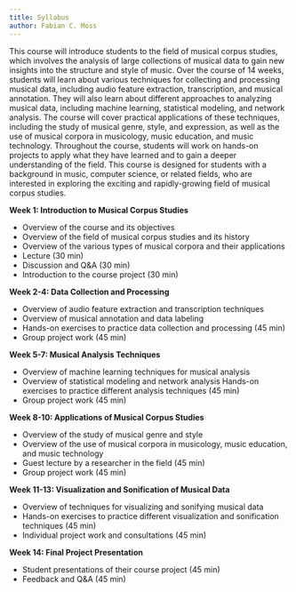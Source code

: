 ```yaml
---
title: Syllabus
author: Fabian C. Moss
---
```


This course will introduce students to the field of musical corpus studies, which involves the analysis of large collections of musical data to gain new insights into the structure and style of music. Over the course of 14 weeks, students will learn about various techniques for collecting and processing musical data, including audio feature extraction, transcription, and musical annotation. They will also learn about different approaches to analyzing musical data, including machine learning, statistical modeling, and network analysis. The course will cover practical applications of these techniques, including the study of musical genre, style, and expression, as well as the use of musical corpora in musicology, music education, and music technology. Throughout the course, students will work on hands-on projects to apply what they have learned and to gain a deeper understanding of the field. This course is designed for students with a background in music, computer science, or related fields, who are interested in exploring the exciting and rapidly-growing field of musical corpus studies.

**Week 1: Introduction to Musical Corpus Studies**

- Overview of the course and its objectives
- Overview of the field of musical corpus studies and its history
- Overview of the various types of musical corpora and their applications
- Lecture (30 min)
- Discussion and Q&A (30 min)
- Introduction to the course project (30 min)

**Week 2-4: Data Collection and Processing**

- Overview of audio feature extraction and transcription techniques
- Overview of musical annotation and data labeling
- Hands-on exercises to practice data collection and processing (45 min)
- Group project work (45 min)

**Week 5-7: Musical Analysis Techniques**

- Overview of machine learning techniques for musical analysis
- Overview of statistical modeling and network analysis
Hands-on exercises to practice different analysis techniques (45 min)
- Group project work (45 min)

**Week 8-10: Applications of Musical Corpus Studies**

- Overview of the study of musical genre and style
- Overview of the use of musical corpora in musicology, music education, and music technology
- Guest lecture by a researcher in the field (45 min)
- Group project work (45 min)

**Week 11-13: Visualization and Sonification of Musical Data**

- Overview of techniques for visualizing and sonifying musical data
- Hands-on exercises to practice different visualization and sonification techniques (45 min)
- Individual project work and consultations (45 min)

**Week 14: Final Project Presentation**

- Student presentations of their course project (45 min)
- Feedback and Q&A (45 min)